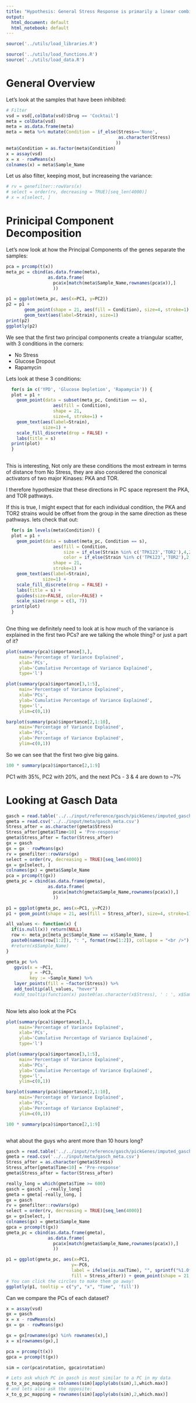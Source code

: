 ```yaml
---
title: "Hypothesis: General Stress Response is primarily a linear combination of two programs"
output:
  html_document: default
  html_notebook: default
---
```


```r
source('../utils/load_libraries.R')
```

```r
source('../utils/load_functions.R')
source('../utils/load_data.R')
```

# General Overview

Let's look at the samples that have been inhibited:

```r
# Filter
vsd = vsd[,colData(vsd)$Drug == 'Cocktail']
meta = colData(vsd)
meta = as.data.frame(meta)
meta = meta %>% mutate(Condition = if_else(Stress=='None',                                                             as.character(Media),
                                           as.character(Stress)
                                          ))
meta$Condition = as.factor(meta$Condition)
x = assay(vsd)
x = x - rowMeans(x)
colnames(x) = meta$Sample_Name
```

Let us also filter, keeping most, but increaseing the variance:

```r
# rv = genefilter::rowVars(x)
# select = order(rv, decreasing = TRUE)[seq_len(4000)]
# x = x[select, ]
```

# Prinicipal Component Decomposition

Let's now look at how the Principal Components of the genes separate the samples:

```r
pca = prcomp(t(x))
meta_pc = cbind(as.data.frame(meta),
                as.data.frame(
                  pca$x[match(meta$Sample_Name,rownames(pca$x)),]
                  ))

p1 = ggplot(meta_pc, aes(x=PC1, y=PC2))
p2 = p1 + 
       geom_point(shape = 21, aes(fill = Condition), size=4, stroke=1) +
       geom_text(aes(label=Strain), size=1)
print(p2)
ggplotly(p2)
```

We see that the first two principal components create a triangular scatter, with 3 conditions in the corners:

* No Stress
* Glucose Dropout
* Rapamycin

Lets look at these 3 conditions:

```r
  for(s in c('YPD', 'Glucose Depletion', 'Rapamycin')) {
  plot = p1 + 
    geom_point(data = subset(meta_pc, Condition == s), 
                  aes(fill = Condition),
                  shape = 21, 
                  size=4, stroke=1) + 
    geom_text(aes(label=Strain), 
              size=1) + 
    scale_fill_discrete(drop = FALSE) +
    labs(title = s)  
  print(plot)
  }
  
```

This is interesting, Not only are these conditions the most extream in terms of distance from No Stress, they are also considered the cononical activators of two major Kinases: PKA and TOR.

I therefore hypothesize that these directions in PC space represent the PKA, and TOR pathways.

If this is true, I might expect that for each individual condition, the PKA and TOR2 strains would be offset from the group in the same direction as these pathways. lets check that out:

```r
  for(s in levels(meta$Condition)) {
  plot = p1 + 
    geom_point(data = subset(meta_pc, Condition == s), 
                  aes(fill = Condition,
                      size = if_else(Strain %in% c('TPK123','TOR2'),4,2),
                      color = if_else(Strain %in% c('TPK123','TOR2'),2,1)),
                  shape = 21, 
                  stroke=1) + 
    geom_text(aes(label=Strain), 
              size=1) + 
    scale_fill_discrete(drop = FALSE) +
    labs(title = s) +
    guides(size=FALSE, color=FALSE) +
    scale_size(range = c(3, 7))
  print(plot)
  }
  
```
  
  
One thing we definitely need to look at is how much of the variance is explained in the first two PCs? are we talking the whole thing? or just a part of it?

```r
plot(summary(pca)$importance[3,], 
     main='Percentage of Variance Explained',
     xlab='PCs',
     ylab='Cumulative Percentage of Variance Explained',
     type='l')

plot(summary(pca)$importance[3,1:5], 
     main='Percentage of Variance Explained',
     xlab='PCs',
     ylab='Cumulative Percentage of Variance Explained',
     type='l',
     ylim=c(0,1))

barplot(summary(pca)$importance[2,1:10], 
     main='Percentage of Variance Explained',
     xlab='PCs',
     ylab='Percentage of Variance Explained',
     ylim=c(0,1))
```

So we can see that the first two give big gains. 

```r
100 * summary(pca)$importance[2,1:9]
```

PC1 with 35%, PC2 with 20%, and the next PCs - 3 & 4 are down to ~7%


# Looking at Gasch Data

```r
gasch = read.table('../../input/reference/gasch/pickGenes/imputed_gasch_data.txt', header=T, row.names = 1)
gmeta = read.csv('../../input/meta/gasch_meta.csv')
Stress_after = as.character(gmeta$Stress)
Stress_after[gmeta$Time<10] = 'Pre-response'
gmeta$Stress_after = factor(Stress_after)
gx = gasch
gx = gx - rowMeans(gx)
rv = genefilter::rowVars(gx)
select = order(rv, decreasing = TRUE)[seq_len(4000)]
gx = gx[select, ]
colnames(gx) = gmeta$Sample_Name
pca = prcomp(t(gx))
gmeta_pc = cbind(as.data.frame(gmeta),
                as.data.frame(
                  pca$x[match(gmeta$Sample_Name,rownames(pca$x)),]
                  ))

p1 = ggplot(gmeta_pc, aes(x=PC1, y=PC2))
p1 + geom_point(shape = 21, aes(fill = Stress_after), size=4, stroke=1) + geom_text(aes(label = ifelse(is.na(Time), "", sprintf("%1.0f",Time))), na.rm = FALSE, size=2) 

```



```r
all_values <- function(x) {
  if(is.null(x)) return(NULL)
  row <- meta_pc[meta_pc$Sample_Name == x$Sample_Name, ]
  paste0(names(row[1:2]), ": ", format(row[1:2]), collapse = "<br />")
  #return(x$Sample_Name)
}

gmeta_pc %>% 
   ggvis(x = ~PC1,
         y = ~PC3,
         key := ~Sample_Name) %>% 
   layer_points(fill = ~factor(Stress)) %>%
   add_tooltip(all_values, "hover")
   #add_tooltip(function(x) paste0(as.character(x$Stress), ' : ', x$Sample_Name, collapse = "<br />"), "hover")
   
```

Now lets also look at the PCs

```r
plot(summary(pca)$importance[3,], 
     main='Percentage of Variance Explained',
     xlab='PCs',
     ylab='Cumulative Percentage of Variance Explained',
     type='l')

plot(summary(pca)$importance[3,1:5], 
     main='Percentage of Variance Explained',
     xlab='PCs',
     ylab='Cumulative Percentage of Variance Explained',
     type='l',
     ylim=c(0,1))

barplot(summary(pca)$importance[2,1:10], 
     main='Percentage of Variance Explained',
     xlab='PCs',
     ylab='Percentage of Variance Explained',
     ylim=c(0,1))

100 * summary(pca)$importance[2,1:9]



```



what about the guys who arent more than 10 hours long?

```r
gasch = read.table('../../input/reference/gasch/pickGenes/imputed_gasch_data.txt', header=T, row.names = 1)
gmeta = read.csv('../../input/meta/gasch_meta.csv')
Stress_after = as.character(gmeta$Stress)
Stress_after[gmeta$Time<10] = 'Pre-response'
gmeta$Stress_after = factor(Stress_after)

really_long = which(gmeta$Time >= 600)
gasch = gasch[ ,-really_long]
gmeta = gmeta[-really_long, ]
gx = gasch
rv = genefilter::rowVars(gx)
select = order(rv, decreasing = TRUE)[seq_len(4000)]
gx = gx[select, ]
colnames(gx) = gmeta$Sample_Name
gpca = prcomp(t(gx))
gmeta_pc = cbind(as.data.frame(gmeta),
                as.data.frame(
                  pca$x[match(gmeta$Sample_Name,rownames(pca$x)),]
                  ))

p1 = ggplot(gmeta_pc, aes(x=PC1, 
                         y=-PC6, 
                         label = ifelse(is.na(Time), "", sprintf("%1.0f",Time)), 
                         fill = Stress_after)) + geom_point(shape = 21, size=4, stroke=1) + geom_text(na.rm = FALSE, size=1.5) 
# You can click the circles to make them go away!
ggplotly(p1, tooltip = c("y", "x", "Time", 'fill'))
```


Can we compare the PCs of each dataset?

```r
x = assay(vsd)
gx = gasch
x = x - rowMeans(x)
gx = gx - rowMeans(gx)

gx = gx[rownames(gx) %in% rownames(x),]
x = x[rownames(gx),]

pca = prcomp(t(x))
gpca = prcomp(t(gx))

sim = cor(pca$rotation, gpca$rotation)

# Lets ask which PC in gasch is most similar to a PC in my data
g_to_x_pc_mapping = colnames(sim)[apply(abs(sim),1,which.max)]
# and lets also ask the opposite:
x_to_g_pc_mapping = rownames(sim)[apply(abs(sim),2,which.max)]

```